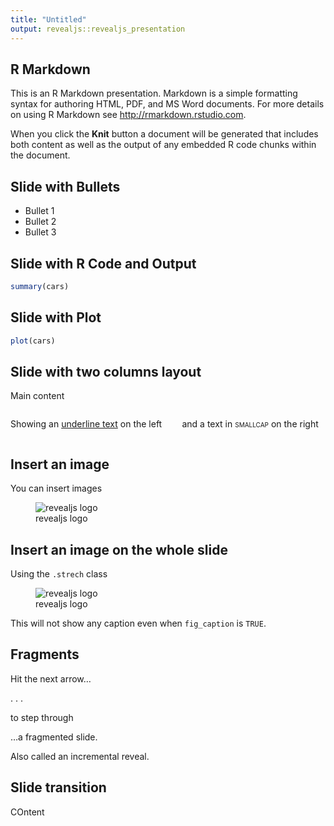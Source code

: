 ```yaml
---
title: "Untitled"
output: revealjs::revealjs_presentation
---
```


## R Markdown

This is an R Markdown presentation. Markdown is a simple formatting syntax for authoring HTML, PDF, and MS Word documents. For more details on using R Markdown see <http://rmarkdown.rstudio.com>.

When you click the **Knit** button a document will be generated that includes both content as well as the output of any embedded R code chunks within the document.

## Slide with Bullets

- Bullet 1
- Bullet 2
- Bullet 3

## Slide with R Code and Output

```r
summary(cars)
```

## Slide with Plot

```r
plot(cars)
```

## Slide with two columns layout

Main content 

:::: columns

::: column

Showing an [underline text]{.underline} on the left

:::

::: column

and a text in [smallcap]{.smallcaps} on the right

:::

::::

## Insert an image

You can insert images

![revealjs logo](https://revealjs.com/images/logo/reveal-black-text.svg)

## Insert an image on the whole slide

Using the `.strech` class

![revealjs logo](https://revealjs.com/images/logo/reveal-black-text.svg){.stretch}

This will not show any caption even when `fig_caption` is `TRUE`.

## Fragments

Hit the next arrow...

. . .

to step through

[...a]{.fragment} [fragmented]{.fragment} [slide.]{.fragment}

::: fragment
Also called an incremental reveal.
:::

## Slide transition {data-transition="convex"}

COntent